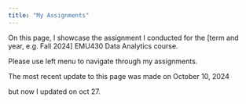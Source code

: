 ```yaml
---
title: "My Assignments"
---
```


On this page, I showcase the assignment I conducted for the \[term and year, e.g. Fall 2024\] EMU430 Data Analytics course.

Please use left menu to navigate through my assignments.

The most recent update to this page was made on October 10, 2024

but now I updated on oct 27.
